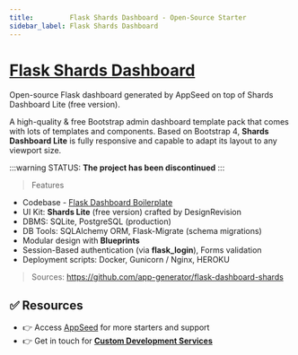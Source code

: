 ```yaml
---
title:         Flask Shards Dashboard - Open-Source Starter
sidebar_label: Flask Shards Dashboard
---
```


# [Flask Shards Dashboard](https://appseed.us/product/shards/flask/)

<SubHeading> Open-source Flask dashboard generated by AppSeed on top of Shards Dashboard Lite (free version).</SubHeading>

A high-quality & free Bootstrap admin dashboard template pack that comes with lots of templates and components. Based on Bootstrap 4, **Shards Dashboard Lite** 
is fully responsive and capable to adapt its layout to any viewport size.

:::warning STATUS: **The project has been discontinued**
:::

> Features

- Codebase - [Flask Dashboard Boilerplate](../../boilerplate-code/starters/flask-dashboard.mdx)
- UI Kit: **Shards Lite** (free version) crafted by DesignRevision
- DBMS: SQLite, PostgreSQL (production)
- DB Tools: SQLAlchemy ORM, Flask-Migrate (schema migrations)
- Modular design with **Blueprints**
- Session-Based authentication (via **flask_login**), Forms validation
- Deployment scripts: Docker, Gunicorn / Nginx, HEROKU

> Sources: https://github.com/app-generator/flask-dashboard-shards

## ✅ Resources

- 👉 Access [AppSeed](https://appseed.us/) for more starters and support 
- 👉 Get in touch for **[Custom Development Services](https://appseed.us/custom-development/)**
